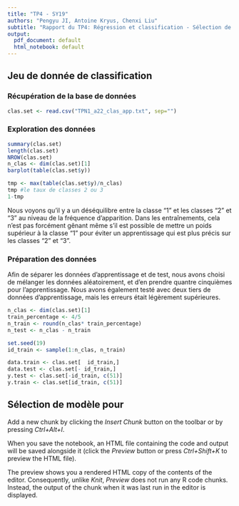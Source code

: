 ```yaml
---
title: "TP4 - SY19"
authors: "Pengyu JI, Antoine Kryus, Chenxi Liu"
subtitle: "Rapport du TP4: Régression et classification - Sélection de modèles"
output:
  pdf_document: default
  html_notebook: default
---
```


## Jeu de donnée de classification

### Récupération de la base de données

```r
clas.set <- read.csv("TPN1_a22_clas_app.txt", sep="")

```

### Exploration des données

```r
summary(clas.set)
length(clas.set)
NROW(clas.set)
n_clas <- dim(clas.set)[1]
barplot(table(clas.set$y))

tmp <- max(table(clas.set$y)/n_clas)
tmp #le taux de classes 2 ou 3
1-tmp 
```
Nous voyons qu'il y a un déséquilibre entre la classe "1" et les classes "2" et "3" au niveau de la fréquence d'apparition. Dans les entraînements, cela n'est pas forcément gênant même s'il est possible de mettre un poids supérieur à la classe "1" pour éviter un apprentissage qui est plus précis sur les classes "2" et "3".

### Préparation des données

Afin de séparer les données d'apprentissage et de test, nous avons choisi de mélanger les données aléatoirement, et d'en prendre quantre cinquièmes pour l'apprentissage. Nous avons également testé avec deux tiers de données d'apprentissage, mais les erreurs était légèrement supérieures.

```r
n_clas <- dim(clas.set)[1]
train_percentage <- 4/5
n_train <- round(n_clas* train_percentage)
n_test <- n_clas - n_train

set.seed(19)
id_train <- sample(1:n_clas, n_train)

data.train <- clas.set[  id_train,]
data.test <- clas.set[- id_train,]
y.test <- clas.set[-id_train, c(51)]
y.train <- clas.set[id_train, c(51)]
```

## Sélection de modèle pour 

Add a new chunk by clicking the *Insert Chunk* button on the toolbar or by pressing *Ctrl+Alt+I*.

When you save the notebook, an HTML file containing the code and output will be saved alongside it (click the *Preview* button or press *Ctrl+Shift+K* to preview the HTML file).

The preview shows you a rendered HTML copy of the contents of the editor. Consequently, unlike *Knit*, *Preview* does not run any R code chunks. Instead, the output of the chunk when it was last run in the editor is displayed.
